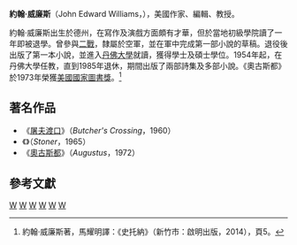 {{多個問題|
{{expand|time=2016-09-26T15:34:35+00:00}}
{{refimprove|time=2016-09-26T15:34:35+00:00}}
}}
{{other people|約翰·威廉斯}}
{{Infobox writer <!-- for more information see [[:Template:Infobox_writer/doc|:Template:Infobox writer/doc]] -->
| name        = 約翰·威廉斯
| image       = 
| caption     = 
| birth_date  = {{birth date|1922|8|29|mf=y}}
| birth_place = {{USA}}[[德克薩斯州|德克薩斯州]]{{link-en|Clarksville|Clarksville, Texas}}
| death_date  = {{death date and age|1994|3|3|1922|8|22|mf=y}}
| death_place = {{USA}}[[阿肯色州|阿肯色州]][[費耶特維爾_(阿肯色州)|費耶特維爾]]
| occupation  = 作家、編輯、教授
| genre       = 小說
| movement    =
| notableworks= 《史托納》<br/>《奧古斯都》
| awards      = {{awd|[[美國國家圖書獎|美國國家圖書獎]]|1973|《奧古斯都》}}
| influences  = 
| influenced  =
| signature   = 
}}

'''約翰·威廉斯'''（John Edward Williams，{{bd|1922年|8月29日|1994年|3月3日}}），美國作家、編輯、教授。

約翰·威廉斯出生於德州，在寫作及演戲方面頗有才華，但於當地初級學院讀了一年即被退學。曾參與[[二戰|二戰]]，隸屬於空軍，並在軍中完成第一部小說的草稿。退役後出版了第一本小說，並進入[[丹佛大學|丹佛大學]]就讀，獲得學士及碩士學位。1954年起，在丹佛大學任教，直到1985年退休，期間出版了兩部詩集及多部小說。《奧古斯都》於1973年榮獲[[美國國家圖書獎|美國國家圖書獎]]。<ref>約翰·威廉斯著，馬耀明譯：《史托納》（新竹市：啟明出版，2014），頁5。</ref>

==著名作品==
*《[[屠夫渡口|屠夫渡口]]》（''Butcher's Crossing''，1960）
*《{{link-en|史托納|Stoner (novel)}}》（''Stoner''，1965）
*《[[奧古斯都_(小說)|奧古斯都]]》（''Augustus''，1972）

==參考文獻==
{{reflist}}

[[Category:20世紀美國小說家|W]]
[[Category:美國小說家|W]]
[[Category:美國國家圖書獎得主|W]]
[[Category:密蘇里大學校友|W]]
[[Category:美國陸軍航空軍士兵|W]]
[[Category:美國第二次世界大戰軍事人物|W]]